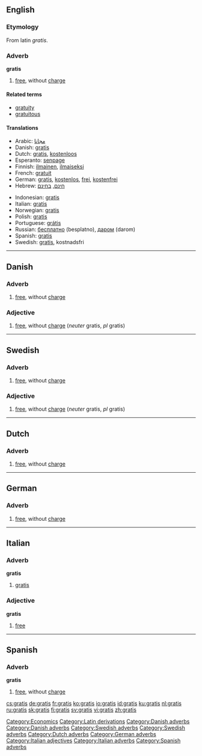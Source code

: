 ==English==
===Etymology===
From latin ''gratis''.

===Adverb===
'''gratis'''

# [[free]], without [[charge]]

====Related terms====
*[[gratuity]]
*[[gratuitous]]

====Translations====
{{top}}
*Arabic: [[Magannan#Arabic|مجانا]]
*Danish: [[gratis#Danish|gratis]]
*Dutch: [[gratis#Dutch|gratis]], [[kostenloos]]
*Esperanto: [[senpage]]
*Finnish: [[ilmainen]], [[ilmaiseksi]]
*French: [[gratuit]]
*German: [[gratis#German|gratis]], [[kostenlos]], [[frei]], [[kostenfrei]]
*Hebrew: [[חינם]], [[בחינם]]
{{mid}}
*Indonesian: [[gratis#Indonesian|gratis]]
*Italian: [[gratis#Italian|gratis]]
*Norwegian: [[gratis#Norwegian|gratis]]
*Polish: [[gratis#Polish|gratis]]
*Portuguese: [[grátis#Portuguese|grátis]]
*Russian: [[бесплатно]] (besplatno), [[даром]] (darom)
*Spanish: [[gratis#Spanish|gratis]]
*Swedish: [[gratis#Swedish|gratis]], kostnadsfri
{{bottom}}

[[Category:Economics]]
[[Category:Latin derivations]]

----

==Danish==
===Adverb===

# [[free]], without [[charge]]

[[Category:Danish adverbs]]

===Adjective===

# [[free]], without [[charge]] (''neuter'' gratis, ''pl'' gratis)

[[Category:Danish adverbs]]

----

==Swedish==
===Adverb===

# [[free]], without [[charge]]

[[Category:Swedish adverbs]]

===Adjective===

# [[free]], without [[charge]] (''neuter'' gratis, ''pl'' gratis)

[[Category:Swedish adverbs]]

----
==Dutch==
===Adverb===

# [[free]], without [[charge]]

[[Category:Dutch adverbs]]

----

==German==
===Adverb===

# [[free]], without [[charge]]

[[Category:German adverbs]]

----

==Italian==
===Adverb===
'''gratis'''

# [[gratis#English|gratis]]

===Adjective===
'''gratis'''

# [[free]]

[[Category:Italian adjectives]]
[[Category:Italian adverbs]]

----

==Spanish==
===Adverb===
'''gratis'''

# [[free]], without [[charge]]

[[Category:Spanish adverbs]]

[[cs:gratis]]
[[de:gratis]]
[[fr:gratis]]
[[ko:gratis]]
[[io:gratis]]
[[id:gratis]]
[[ku:gratis]]
[[nl:gratis]]
[[ru:gratis]]
[[sk:gratis]]
[[fi:gratis]]
[[sv:gratis]]
[[vi:gratis]]
[[zh:gratis]]